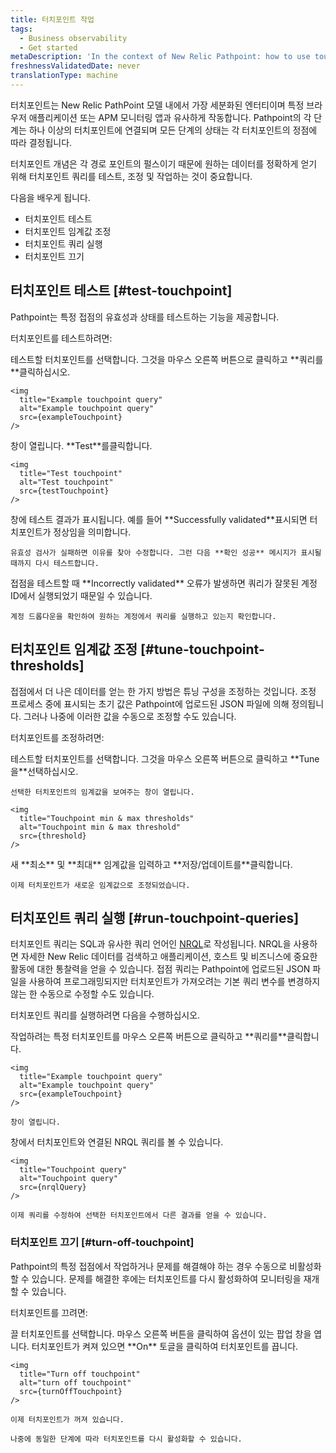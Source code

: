 ```yaml
---
title: 터치포인트 작업
tags:
  - Business observability
  - Get started
metaDescription: 'In the context of New Relic Pathpoint: how to use touchpoints. Learn how to test and tune touchpoints to fit your business journey''s need.'
freshnessValidatedDate: never
translationType: machine
---
```


 




터치포인트는 New Relic PathPoint 모델 내에서 가장 세분화된 엔터티이며 특정 브라우저 애플리케이션 또는 APM 모니터링 앱과 유사하게 작동합니다. Pathpoint의 각 단계는 하나 이상의 터치포인트에 연결되며 모든 단계의 상태는 각 터치포인트의 정점에 따라 결정됩니다.

터치포인트 개념은 각 경로 포인트의 펄스이기 때문에 원하는 데이터를 정확하게 얻기 위해 터치포인트 쿼리를 테스트, 조정 및 작업하는 것이 중요합니다.

다음을 배우게 됩니다.

* 터치포인트 테스트
* 터치포인트 임계값 조정
* 터치포인트 쿼리 실행
* 터치포인트 끄기

## 터치포인트 테스트 [#test-touchpoint]

Pathpoint는 특정 접점의 유효성과 상태를 테스트하는 기능을 제공합니다.

터치포인트를 테스트하려면:

<Steps>
  <Step>
    테스트할 터치포인트를 선택합니다. 그것을 마우스 오른쪽 버튼으로 클릭하고 **쿼리를**클릭하십시오.

    <img
      title="Example touchpoint query"
      alt="Example touchpoint query"
      src={exampleTouchpoint}
    />
  </Step>

  <Step>
    창이 열립니다. **Test**를클릭합니다.

    <img
      title="Test touchpoint"
      alt="Test touchpoint"
      src={testTouchpoint}
    />
  </Step>

  <Step>
    창에 테스트 결과가 표시됩니다. 예를 들어 **Successfully validated**표시되면 터치포인트가 정상임을 의미합니다.

    유효성 검사가 실패하면 이유를 찾아 수정합니다. 그런 다음 **확인 성공** 메시지가 표시될 때까지 다시 테스트합니다.
  </Step>

  <Callout variant="important">
    접점을 테스트할 때 **Incorrectly validated** 오류가 발생하면 쿼리가 잘못된 계정 ID에서 실행되었기 때문일 수 있습니다.

    계정 드롭다운을 확인하여 원하는 계정에서 쿼리를 실행하고 있는지 확인합니다.
  </Callout>
</Steps>

## 터치포인트 임계값 조정 [#tune-touchpoint-thresholds]

접점에서 더 나은 데이터를 얻는 한 가지 방법은 튜닝 구성을 조정하는 것입니다. 조정 프로세스 중에 표시되는 초기 값은 Pathpoint에 업로드된 JSON 파일에 의해 정의됩니다. 그러나 나중에 이러한 값을 수동으로 조정할 수도 있습니다.

터치포인트를 조정하려면:

<Steps>
  <Step>
    테스트할 터치포인트를 선택합니다. 그것을 마우스 오른쪽 버튼으로 클릭하고 **Tune 을**선택하십시오.

    선택한 터치포인트의 임계값을 보여주는 창이 열립니다.

    <img
      title="Touchpoint min & max thresholds"
      alt="Touchpoint min & max threshold"
      src={threshold}
    />
  </Step>

  <Step>
    새 **최소** 및 **최대** 임계값을 입력하고 **저장/업데이트를**클릭합니다.

    이제 터치포인트가 새로운 임계값으로 조정되었습니다.
  </Step>
</Steps>

## 터치포인트 쿼리 실행 [#run-touchpoint-queries]

터치포인트 쿼리는 SQL과 유사한 쿼리 언어인 [NRQL](/docs/query-your-data/nrql-new-relic-query-language/get-started/introduction-nrql-new-relics-query-language)로 작성됩니다. NRQL을 사용하면 자세한 New Relic 데이터를 검색하고 애플리케이션, 호스트 및 비즈니스에 중요한 활동에 대한 통찰력을 얻을 수 있습니다. 접점 쿼리는 Pathpoint에 업로드된 JSON 파일을 사용하여 프로그래밍되지만 터치포인트가 가져오려는 기본 쿼리 변수를 변경하지 않는 한 수동으로 수정할 수도 있습니다.

터치포인트 쿼리를 실행하려면 다음을 수행하십시오.

<Steps>
  <Step>
    작업하려는 특정 터치포인트를 마우스 오른쪽 버튼으로 클릭하고 **쿼리를**클릭합니다.

    <img
      title="Example touchpoint query"
      alt="Example touchpoint query"
      src={exampleTouchpoint}
    />

    창이 열립니다.
  </Step>

  <Step>
    창에서 터치포인트와 연결된 NRQL 쿼리를 볼 수 있습니다.

    <img
      title="Touchpoint query"
      alt="Touchpoint query"
      src={nrqlQuery}
    />

    이제 쿼리를 수정하여 선택한 터치포인트에서 다른 결과를 얻을 수 있습니다.
  </Step>
</Steps>

### 터치포인트 끄기 [#turn-off-touchpoint]

Pathpoint의 특정 접점에서 작업하거나 문제를 해결해야 하는 경우 수동으로 비활성화할 수 있습니다. 문제를 해결한 후에는 터치포인트를 다시 활성화하여 모니터링을 재개할 수 있습니다.

터치포인트를 끄려면:

<Steps>
  <Step>
    끌 터치포인트를 선택합니다. 마우스 오른쪽 버튼을 클릭하여 옵션이 있는 팝업 창을 엽니다.
  </Step>

  <Step>
    터치포인트가 켜져 있으면 **On** 토글을 클릭하여 터치포인트를 끕니다.

    <img
      title="Turn off touchpoint"
      alt="turn off touchpoint"
      src={turnOffTouchpoint}
    />

    이제 터치포인트가 꺼져 있습니다.

    나중에 동일한 단계에 따라 터치포인트를 다시 활성화할 수 있습니다.
  </Step>
</Steps>